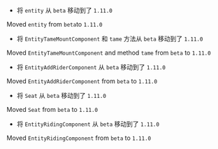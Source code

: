 

- 将 `entity` 从 `beta` 移动到了 `1.11.0`
<HiddenSourceText>
  <SingleItem>Moved <code>entity</code> from <code>beta</code>to <code>1.11.0</code></SingleItem>
</HiddenSourceText>

- 将 `EntityTameMountComponent` 和 `tame` 方法从 `beta` 移动到了 `1.11.0`
<HiddenSourceText>
  <SingleItem>Moved <code>EntityTameMountComponent</code> and method <code>tame</code> from <code>beta</code> to <code>1.11.0</code></SingleItem>
</HiddenSourceText>

- 将 `EntityAddRiderComponent` 从 `beta` 移动到了 `1.11.0`
<HiddenSourceText>
  <SingleItem>Moved <code>EntityAddRiderComponent</code> from <code>beta</code> to <code>1.11.0</code></SingleItem>
</HiddenSourceText>

- 将 `Seat` 从 `beta` 移动到了 `1.11.0`
<HiddenSourceText>
  <SingleItem>Moved <code>Seat</code> from <code>beta</code> to <code>1.11.0</code></SingleItem>
</HiddenSourceText>

- 将 `EntityRidingComponent` 从 `beta` 移动到了 `1.11.0`
<HiddenSourceText>
  <SingleItem>Moved <code>EntityRidingComponent</code> from <code>beta</code> to <code>1.11.0</code></SingleItem>
</HiddenSourceText>

